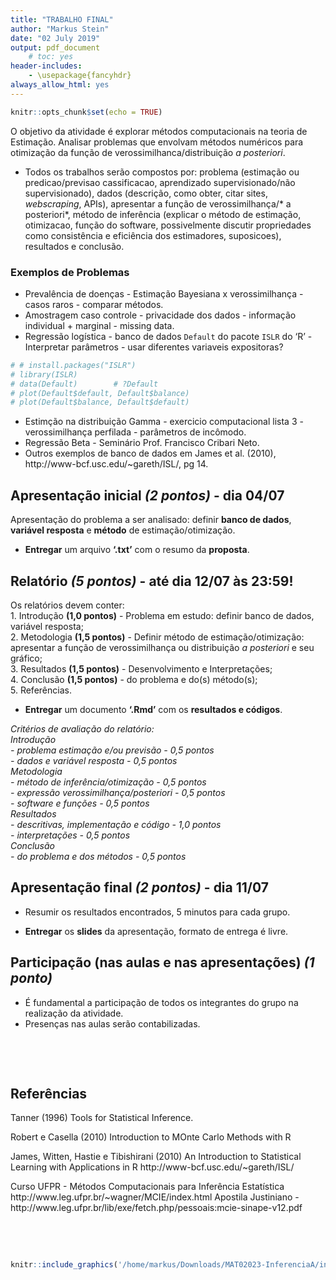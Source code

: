 ```yaml
---
title: "TRABALHO FINAL"
author: "Markus Stein"
date: "02 July 2019"
output: pdf_document
    # toc: yes
header-includes:
    - \usepackage{fancyhdr}
always_allow_html: yes
---
```

\addtolength{\headheight}{1.0cm} 
\pagestyle{fancyplain} 
\rhead{\includegraphics[height=1.5cm]{/home/markus/Downloads/Logo-40-anos-estatistica.png}}
\lhead{\includegraphics[height=1.5cm]{/home/markus/Downloads/logoIME60.jpg}}
\chead{UNIVERSIDADE FEDERAL DO RIO GRANDE DO SUL \\
INSTITUTO DE MATEMÁTICA E ESTATÍSTICA \\
DEPARTAMENTO DE ESTATÍSTICA \\
\vspace{0.3cm}
MAT02023 - INFERÊNCIA A - 2019/1
}
\renewcommand{\headrulewidth}{0pt} 


```r
knitr::opts_chunk$set(echo = TRUE)
```

<!-- lista 3 e 4-->
<!-- bolsa voluntaria, projeto SES, horas complementares + aplicacao real + R world , atraves do NAE? -->

<!-- ## Imagem do livro "An Introduction to Statistical Learning with Applications in R" -->

<!-- ver exemplo eduardo... pensar em outros exemplos... -->

<!-- glossario pesquisar completness: http://glossario.spestatistica.pt/ -->

<!-- teorema da equivalencia... ou Lehmann-Scheffé... não necessita suficiência, garante suficiência, provar! -->

<!-- problemas para trabalho - avaliar computacional e teoria verossimilhanca/posteriori --> 
<!-- todos os trabalhos serao compostos por: problema (estimacao x predicao x previsao...classificacao, aprendizado sup nao sup...), dados (como obter... citar site... webscraping, APIs), metodos (explicar o m[etodo de estimacao... otimizacao?, funcao software?) discutir propriedades, consistencia e eficiaencia dos estimadores...suposicoes, resultados e conclusao. -->

<!-- 1. Modelo de estoque - qual problema similar...pesquisar -->
<!--   - estimacao funcional - comparar com o estimador parametrico -->
<!--   - tenho os codigos -->

<!-- 2. problema dos penalties - clusters de estrela -->
<!--   - estimacao de intensidades de retangulos ou clusters pontuais (estatistica scan) -->
<!--   - tenho os dados -->

<!-- 3. Estimacao da Prevalencia (proporcao) de animais doentes -->
<!--   - estimacao bayesiana (discutir prioris) x estimacao por maxima verossimilhanca -->
<!--   - eduardo tem os dados -->

<!-- 4. Estimacao em dados longitudianais/espaciais -->
<!--   - design-based X model based - amostra complexa X maxima verossimilhanca X bayesiana -->
<!--   - dados longitudinais da dissertacao -->
<!--   - dados espaciais da monografia -->

<!-- 5. Estimacao combinando amostra complexa e census data -->
<!--   - Tese -->
<!--   - SES - obitos fetais e info -->


<!-- 6. Problemas em risco? classificacao? o que eh interessante -->
<!-- regularizacao -->
<!-- james-stein x emv x bayesiana -->
<!-- eficiencia thomas -->


<!-- ???? metodo de otimizacao / teoremas -->
<!-- 7. newral networks? -->

<!-- 8. OTimizacao -- SGD x newthon-raphson x scoring Fisher -->
<!-- EM algorithm....bootstrap... -->

<!-- 9. Teoremas? -->
<!-- Mostrar que o m[etodo Delta funciona? -->

O objetivo da atividade é explorar métodos computacionais na teoria de Estimação. Analisar problemas que envolvam métodos numéricos para otimização da função de verossimilhanca/distribuição *a posteriori*.

* Todos os trabalhos serão compostos por: problema (estimação ou predicao/previsao cassificacao, aprendizado supervisionado/não supervisionado), dados (descrição, como obter,  citar sites, *webscraping*, APIs), apresentar a função de verossimilhança/* a posteriori*, método de inferência (explicar o método de estimação, otimizacao, função do software, possivelmente discutir propriedades como consistência e eficiência dos estimadores, suposicoes), resultados e conclusão.


### Exemplos de Problemas
- Prevalência de doenças - Estimação Bayesiana x verossimilhança - casos raros - comparar métodos.
- Amostragem caso controle - privacidade dos dados - informação individual + marginal - missing data.  
- Regressão logística - banco de dados `Default` do pacote `ISLR` do 'R' - Interpretar parâmetros - usar diferentes variaveis expositoras?
```r
# # install.packages("ISLR")
# library(ISLR)
# data(Default)        # ?Default
# plot(Default$default, Default$balance)
# plot(Default$balance, Default$default)
```
- Estimção na distribuição Gamma - exercicio computacional lista 3 - verossimilhança perfilada - parâmetros de incômodo.
- Regressão Beta - Seminário Prof. Francisco Cribari Neto.
- Outros exemplos de banco de dados em James et al. (2010), http://www-bcf.usc.edu/~gareth/ISL/, pg 14.  



## Apresentação inicial *(2 pontos)* - dia 04/07
Apresentação do problema a ser analisado: definir **banco de dados**, **variável resposta** e **método** de estimação/otimização.  

- **Entregar** um arquivo **'.txt'** com o resumo da **proposta**.  


 
## Relatório *(5 pontos)* - até dia 12/07 às 23:59!
Os relatórios devem conter:  
1. Introdução **(1,0 pontos)** - Problema em estudo: definir banco de dados, variável resposta;  
2. Metodologia **(1,5 pontos)** - Definir método de estimação/otimização: apresentar a função de verossimilhança ou distribuição *a posteriori* e seu gráfico;  
3. Resultados **(1,5 pontos)** - Desenvolvimento e Interpretações;  
4. Conclusão **(1,5 pontos)** - do problema e do(s) método(s);  
5. Referências.

- **Entregar** um documento **'.Rmd'** com os **resultados e códigos**.   

\newpage

*Critérios de avaliação do relatório:  
Introdução  
- problema estimação e/ou previsão - 0,5 pontos  
- dados e variável resposta - 0,5 pontos  
Metodologia   
- método de inferência/otimização - 0,5 pontos  
- expressão verossimilhança/posteriori - 0,5 pontos  
- software e funções - 0,5 pontos  
Resultados  
- descritivas, implementação e código - 1,0 pontos  
- interpretações - 0,5 pontos  
Conclusão  
- do problema e dos métodos - 0,5 pontos*  

## Apresentação final *(2 pontos)* - dia 11/07
* Resumir os resultados encontrados, 5 minutos para cada grupo.

- **Entregar** os **slides** da apresentação, formato de entrega é livre.  


## Participação (nas aulas e nas apresentações) *(1 ponto)*
* É fundamental a participação de todos os integrantes do grupo na realização da atividade.
- Presenças nas aulas serão contabilizadas.

&nbsp;

&nbsp;


## Referências
<!-- https://www.ncbi.nlm.nih.gov/pmc/articles/PMC4166522/ -->

<!-- https://towardsdatascience.com/a-quick-overview-of-optimization-models-for-machine-learning-and-statistics-38e3a7d13138 -->

Tanner (1996) Tools for Statistical Inference.

Robert e Casella (2010) Introduction to MOnte Carlo Methods with R

James, Witten, Hastie e Tibishirani (2010) An Introduction to Statistical Learning with Applications in R
http://www-bcf.usc.edu/~gareth/ISL/

Curso UFPR - Métodos Computacionais para Inferência Estatística
http://www.leg.ufpr.br/~wagner/MCIE/index.html
Apostila Justiniano - http://www.leg.ufpr.br/lib/exe/fetch.php/pessoais:mcie-sinape-v12.pdf

 
&nbsp;

&nbsp;


```r
knitr::include_graphics('/home/markus/Downloads/MAT02023-InferenciaA/inference.jpg')
```

